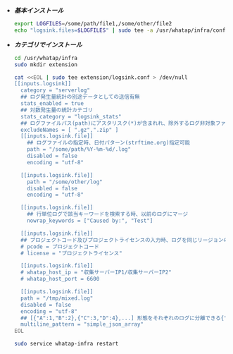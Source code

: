 - ***基本インストール***

  ```bash title='Linux Shell'
  export LOGFILES=/some/path/file1,/some/other/file2
  echo "logsink.files=$LOGFILES" | sudo tee -a /usr/whatap/infra/conf/whatap.conf
  ```

- ***カテゴリでインストール***

  ```bash title='Linux Shell' {7-12,14,15,25,26,29-31,34-35} showLineNumbers
  cd /usr/whatap/infra
  sudo mkdir extension

  cat <<EOL | sudo tee extension/logsink.conf > /dev/null
  [[inputs.logsink]]
    category = "serverlog"
    ## ログ発生量統計の別途データとしての送信有無
    stats_enabled = true 
    ## 対数発生量の統計カテゴリ
    stats_category = "logsink_stats"
    ## ログファイルパス(path)にアスタリスク(*)が含まれれ、除外するログ非対象ファイル名を設定 
    excludeNames = [ ".gz",".zip" ] 
    [[inputs.logsink.file]]
      ## ログファイルの指定時、日付パターン(strftime.org)指定可能
      path = "/some/path/%Y-%m-%d/.log" 
      disabled = false
      encoding = "utf-8"

    [[inputs.logsink.file]]
      path = "/some/other/log"
      disabled = false
      encoding = "utf-8"

    [[inputs.logsink.file]]
      ## 行単位ログで該当キーワードを検索する時、以前のログにマージ
      nowrap_keywords = ["Caused by:", "Test"]

    [[inputs.logsink.file]]
    ## プロジェクトコード及びプロジェクトライセンスの入力時、ログを同じリージョンの希望するプロジェクトに転送可能
    # pcode = プロジェクトコード
    # license = "プロジェクトライセンス"

    [[inputs.logsink.file]]
    # whatap_host_ip = "収集サーバーIP1/収集サーバーIP2"
    # whatap_host_port = 6600

    [[inputs.logsink.file]]
    path = "/tmp/mixed.log"
    disabled = false
    encoding = "utf-8"
    ## [{"A":1,"B":2},{"C":3,"D":4},...] 形態をそれぞれのログに分離できる{"A":1,"B":2} {"C":3,"D":4}
    multiline_pattern = "simple_json_array"
  EOL

  sudo service whatap-infra restart
  ```
